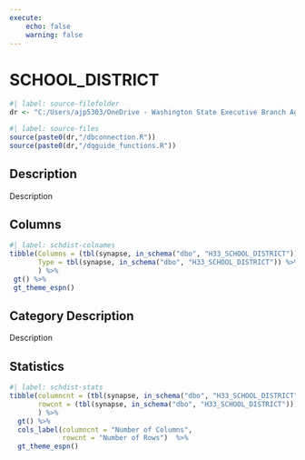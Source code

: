 ```yaml
---
execute:
    echo: false
    warning: false
---
```


# SCHOOL_DISTRICT {.unnumbered}

```r
#| label: source-filefolder
dr <- "C:/Users/ajp5303/OneDrive - Washington State Executive Branch Agencies/source_scripts"
```

```r
#| label: source-files
source(paste0(dr,"/dbconnection.R"))
source(paste0(dr,"/dqguide_functions.R"))
```

## Description

Description

## Columns

```r
#| label: schdist-colnames
tibble(Columns = (tbl(synapse, in_schema("dbo", "H33_SCHOOL_DISTRICT")) %>% colnames()),
       Type = tbl(synapse, in_schema("dbo", "H33_SCHOOL_DISTRICT")) %>% head(1) %>% as_tibble() %>% sapply(class)
       ) %>%
 gt() %>%
 gt_theme_espn()
```

## Category Description

Description

## Statistics

```r
#| label: schdist-stats
tibble(columncnt = (tbl(synapse, in_schema("dbo", "H33_SCHOOL_DISTRICT")) %>% ncol()),
       rowcnt = (tbl(synapse, in_schema("dbo", "H33_SCHOOL_DISTRICT"))) %>% nrow2()
       ) %>%
  gt() %>%
  cols_label(columncnt = "Number of Columns",
             rowcnt = "Number of Rows")  %>%
  gt_theme_espn()
```
